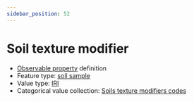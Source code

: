 ```yaml
---
sidebar_position: 52
---
```



# Soil texture modifier

- [Observable property](/viewers/dawe-vocabs?uri=https://linked.data.gov.au/def/nrm/51101df7-f8ac-4b5f-8890-482cc7a083ed) definition
- Feature type: [soil sample](http://linked.data.gov.au/def/tern-cv/06461021-a6c2-4175-9651-23653c2b9116)
- Value type: [IRI](https://w3id.org/tern/ontologies/tern/IRI)
- Categorical value collection: [Soils texture modifiers codes](/viewers/dawe-vocabs?uri=https://linked.data.gov.au/def/nrm/65d26894-1b2e-4c80-92ee-fa420142ed67)

<Example protocolModule="soil-pit-characterization" observableProperty="https://linked.data.gov.au/def/nrm/51101df7-f8ac-4b5f-8890-482cc7a083ed" />
